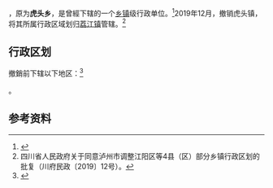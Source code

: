 '''{{PAGENAMEBASE}}'''，原为'''虎头乡'''，是{{PRC admin/fullname|51/05/22/209/000|3}}曾經下辖的一个[[乡镇|乡镇]]级行政单位。<ref>{{PRC admin/ref sgc|{{PRC admin/parent|51/05/22/209/000}}}}</ref>2019年12月，撤销虎头镇，将其所属行政区域划归[[荔江镇|荔江镇]]管辖。<ref>四川省人民政府关于同意泸州市调整江阳区等4县（区）部分乡镇行政区划的批复（川府民政〔2019〕12号）。</ref>

== 行政区划 ==

{{PAGENAMEBASE}}撤銷前下辖以下地区：<ref>{{PRC admin/ref sgc|51/05/22/209/000}}</ref>

{{PRC admin/children|51/05/22/209/000}}。

== 参考资料 ==

{{reflist}}

{{PRC admin/navcat|51/05/22/209/000}}